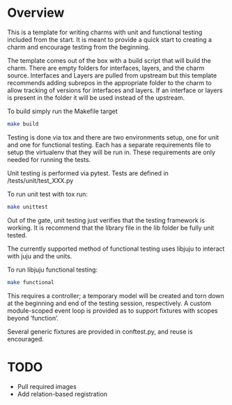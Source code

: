 # Overview
This is a template for writing charms with unit and functional testing included
from the start. It is meant to provide a quick start to creating a charm and
encourage testing from the beginning.

The template comes out of the box with a build script that will build the charm.
There are empty folders for interfaces, layers, and the charm source. Interfaces
and Layers are pulled from upstream but this template recommends adding subrepos
in the appropriate folder to the charm to allow tracking of versions for
interfaces and layers. If an interface or layers is present in the folder it
will be used instead of the upstream.

To build simply run the Makefile target
```bash
make build
```

Testing is done via tox and there are two environments setup, one for unit and
one for functional testing. Each has a separate requirements file to setup the
virtualenv that they will be run in. These requirements are only needed for
running the tests.

Unit testing is performed via pytest. Tests are defined in
/tests/unit/test_XXX.py

To run unit test with tox run:
```bash
make unittest
```

Out of the gate, unit testing just verifies that the testing framework is
working. It is recommend that the library file in the lib folder be fully unit
tested.


The currently supported method of functional testing uses libjuju to interact
with juju and the units.

To run libjuju functional testing:
```bash
make functional
```
This requires a controller; a temporary model will be created and torn down at
the beginning and end of the testing session, respectively. A custom
module-scoped event loop is provided as to support fixtures with scopes beyond
'function'.

Several generic fixtures are provided in conftest.py, and reuse is encouraged.

TODO
====

- Pull required images
- Add relation-based registration
